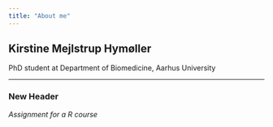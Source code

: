 ```yaml
---
title: "About me"
---
```


## Kirstine Mejlstrup Hymøller

PhD student at Department of Biomedicine, Aarhus University

***

### New Header

*Assignment for a R course*
